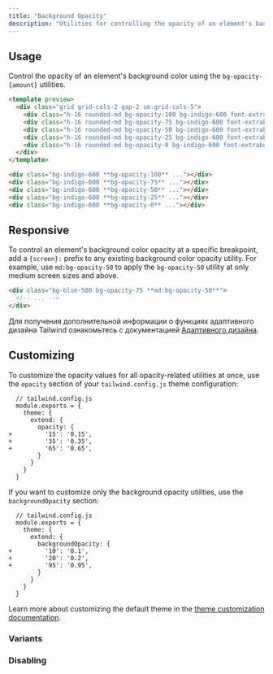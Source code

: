 ```yaml
---
title: "Background Opacity"
description: "Utilities for controlling the opacity of an element's background color."
---
```




## Usage

Control the opacity of an element's background color using the `bg-opacity-{amount}` utilities.

```html indigo
<template preview>
  <div class="grid grid-cols-2 gap-2 sm:grid-cols-5">
    <div class="h-16 rounded-md bg-opacity-100 bg-indigo-600 font-extrabold text-white flex justify-center items-center">100%</div>
    <div class="h-16 rounded-md bg-opacity-75 bg-indigo-600 font-extrabold text-white flex justify-center items-center">75%</div>
    <div class="h-16 rounded-md bg-opacity-50 bg-indigo-600 font-extrabold text-white flex justify-center items-center">50%</div>
    <div class="h-16 rounded-md bg-opacity-25 bg-indigo-600 font-extrabold text-white flex justify-center items-center">25%</div>
    <div class="h-16 rounded-md bg-opacity-0 bg-indigo-600 font-extrabold text-white flex justify-center items-center">0%</div>
  </div>
</template>

<div class="bg-indigo-600 **bg-opacity-100** ..."></div>
<div class="bg-indigo-600 **bg-opacity-75** ..."></div>
<div class="bg-indigo-600 **bg-opacity-50** ..."></div>
<div class="bg-indigo-600 **bg-opacity-25** ..."></div>
<div class="bg-indigo-600 **bg-opacity-0** ..."></div>
```

## Responsive

To control an element's background color opacity at a specific breakpoint, add a `{screen}:` prefix to any existing background color opacity utility. For example, use `md:bg-opacity-50` to apply the `bg-opacity-50` utility at only medium screen sizes and above.

```html
<div class="bg-blue-500 bg-opacity-75 **md:bg-opacity-50**">
  <!-- ... -->
</div>
```

Для получения дополнительной информации о функциях адаптивного дизайна Tailwind ознакомьтесь с документацией [Адаптивного дизайна](/docs/responsive-design).

## Customizing

To customize the opacity values for all opacity-related utilities at once, use the `opacity` section of your `tailwind.config.js` theme configuration:

```diff-js
  // tailwind.config.js
  module.exports = {
    theme: {
      extend: {
        opacity: {
+         '15': '0.15',
+         '35': '0.35',
+         '65': '0.65',
        }
      }
    }
  }
```

If you want to customize only the background opacity utilities, use the `backgroundOpacity` section:

```diff-js
  // tailwind.config.js
  module.exports = {
    theme: {
      extend: {
        backgroundOpacity: {
+         '10': '0.1',
+         '20': '0.2',
+         '95': '0.95',
        }
      }
    }
  }
```

Learn more about customizing the default theme in the [theme customization documentation](/docs/theme#customizing-the-default-theme).

### Variants

<Variants plugin="backgroundOpacity" />

### Disabling

<Disabling plugin="backgroundOpacity" />
